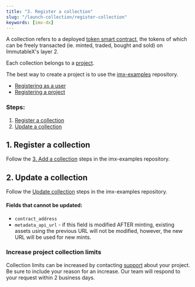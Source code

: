 ```yaml
---
title: "3. Register a collection"
slug: "/launch-collection/register-collection"
keywords: [imx-dx]
---
```



A collection refers to a deployed [token smart contract](https://docs.openzeppelin.com/contracts/4.x/tokens), the tokens of which can be freely transacted (ie. minted, traded, bought and sold) on ImmutableX's layer 2.

Each collection belongs to a [project](/docs/register-project).

The best way to create a project is to use the [imx-examples](https://github.com/immutable/imx-examples/blob/main/docs/onboarding.md#2-create-collection) repository.

<ListAdmonition title="Pre-requisites" icon="🤚" type="tip">    
    <ul>
        <li><a href="./register-as-user">Registering as a user</a></li>
        <li><a href="./register-project">Registering a project</a></li>
    </ul>
</ListAdmonition>

### Steps:
1. [Register a collection](#1-register-a-collection)
2. [Update a collection](#2-update-a-collection)

## 1. Register a collection
Follow the [3. Add a collection](https://github.com/immutable/imx-examples/blob/main/docs/onboarding.md#3-add-a-collection) steps in the imx-examples repository.

## 2. Update a collection
Follow the [Update collection](https://github.com/immutable/imx-examples/blob/main/docs/administration.md#update-collection) steps in the imx-examples repository.

#### Fields that cannot be updated:
* `contract_address`
* `metadata_api_url` - if this field is modified AFTER minting, existing assets using the previous URL will not be modified, however, the new URL will be used for new mints.

### Increase project collection limits
Collection limits can be increased by contacting [support](https://support.immutable.com/) about your project. Be sure to include your reason for an increase. Our team will respond to your request within 2 business days.

